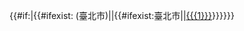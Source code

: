 {{Flag|TPEC}}{{#if:{{{1|}}}|{{#ifexist:{{{1}}} (臺北市)|[[{{{1}}} (臺北市)|{{{1}}}]]|{{#ifexist:臺北市{{{1}}}|[[臺北市{{{1}}}|{{{1}}}]]|[[{{{1}}}]]}}}}}}<noinclude>{{doc}}</noinclude>